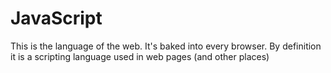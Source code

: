 # JavaScript

This is the language of the web. It's baked into every browser.
By definition it is a scripting language used in web pages (and other places)
